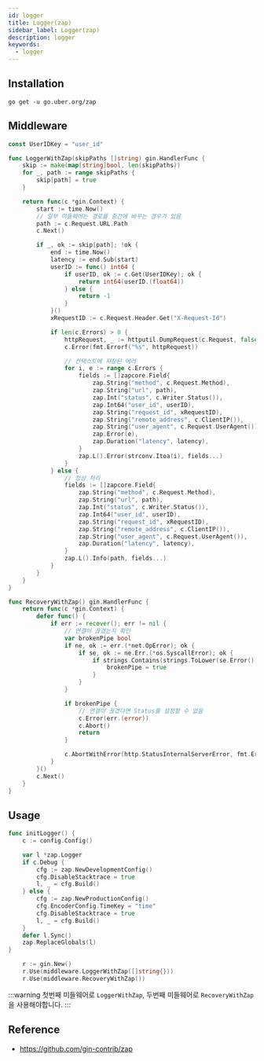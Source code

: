 ```yaml
---
id: logger
title: Logger(zap)
sidebar_label: Logger(zap)
description: logger
keywords:
  - logger
---
```


## Installation

```shell
go get -u go.uber.org/zap
```

## Middleware

```go
const UserIDKey = "user_id"

func LoggerWithZap(skipPaths []string) gin.HandlerFunc {
	skip := make(map[string]bool, len(skipPaths))
	for _, path := range skipPaths {
		skip[path] = true
	}

	return func(c *gin.Context) {
		start := time.Now()
		// 일부 미들웨어는 경로를 중간에 바꾸는 경우가 있음
		path := c.Request.URL.Path
		c.Next()

		if _, ok := skip[path]; !ok {
			end := time.Now()
			latency := end.Sub(start)
			userID := func() int64 {
				if userID, ok := c.Get(UserIDKey); ok {
					return int64(userID.(float64))
				} else {
					return -1
				}
			}()
			xRequestID := c.Request.Header.Get("X-Request-Id")

			if len(c.Errors) > 0 {
				httpRequest, _ := httputil.DumpRequest(c.Request, false)
				c.Error(fmt.Errorf("%s", httpRequest))

				// 컨텍스트에 저장된 에러
				for i, e := range c.Errors {
					fields := []zapcore.Field{
						zap.String("method", c.Request.Method),
						zap.String("url", path),
						zap.Int("status", c.Writer.Status()),
						zap.Int64("user_id", userID),
						zap.String("request_id", xRequestID),
						zap.String("remote_address", c.ClientIP()),
						zap.String("user_agent", c.Request.UserAgent()),
						zap.Error(e),
						zap.Duration("latency", latency),
					}
					zap.L().Error(strconv.Itoa(i), fields...)
				}
			} else {
				// 정상 처리
				fields := []zapcore.Field{
					zap.String("method", c.Request.Method),
					zap.String("url", path),
					zap.Int("status", c.Writer.Status()),
					zap.Int64("user_id", userID),
					zap.String("request_id", xRequestID),
					zap.String("remote_address", c.ClientIP()),
					zap.String("user_agent", c.Request.UserAgent()),
					zap.Duration("latency", latency),
				}
				zap.L().Info(path, fields...)
			}
		}
	}
}

func RecoveryWithZap() gin.HandlerFunc {
	return func(c *gin.Context) {
		defer func() {
			if err := recover(); err != nil {
				// 연결이 끊겼는지 확인
				var brokenPipe bool
				if ne, ok := err.(*net.OpError); ok {
					if se, ok := ne.Err.(*os.SyscallError); ok {
						if strings.Contains(strings.ToLower(se.Error()), "broken pipe") || strings.Contains(strings.ToLower(se.Error()), "connection reset by peer") {
							brokenPipe = true
						}
					}
				}

				if brokenPipe {
					// 연결이 끊겼다면 Status를 설정할 수 없음
					c.Error(err.(error))
					c.Abort()
					return
				}

				c.AbortWithError(http.StatusInternalServerError, fmt.Errorf("%v\n%s", err, string(debug.Stack())))
			}
		}()
		c.Next()
	}
}
```

## Usage

```go
func initLogger() {
	c := config.Config()

	var l *zap.Logger
	if c.Debug {
		cfg := zap.NewDevelopmentConfig()
		cfg.DisableStacktrace = true
		l, _ = cfg.Build()
	} else {
		cfg := zap.NewProductionConfig()
		cfg.EncoderConfig.TimeKey = "time"
		cfg.DisableStacktrace = true
		l, _ = cfg.Build()
	}
	defer l.Sync()
	zap.ReplaceGlobals(l)
}
```

```go
	r := gin.New()
	r.Use(middleware.LoggerWithZap([]string{}))
	r.Use(middleware.RecoveryWithZap())
```

:::warning
첫번째 미들웨어로 `LoggerWithZap`, 두번째 미들웨어로 `RecoveryWithZap`을 사용해야합니다.
:::

## Reference

- https://github.com/gin-contrib/zap
